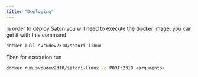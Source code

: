 ```yaml
---
title: "Deploying"
---
```


In order to deploy Satori you will need to execute the docker image, you can get it with this command

```bash
docker pull svcudev2310/satori-linux
```

Then for execution run

```bash
docker run svcudev2310/satori-linux -p PORT:2310 <arguments>
```